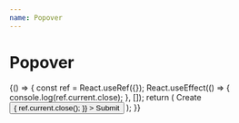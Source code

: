 ```yaml
---
name: Popover
---
```



# Popover

<Playground>
  {() => {
    const ref = React.useRef({});
    React.useEffect(() => {
      console.log(ref.current.close);
    }, []);
    return (
      <Popover ref={ref}>
        <Popover.Trigger variant="primary">Create</Popover.Trigger>
        <Popover.Content css={{ width: '300px' }} offset={12} placement="bottom-end">
          <Flex gap="$4">
            <TextField label="Full name" placeholder="Ahsoka Tano" />
            <Button
              css={{ alignSelf: 'flex-end' }}
              onClick={() => {
                ref.current.close();
              }}
            >
              Submit
            </Button>
          </Flex>
        </Popover.Content>
      </Popover>
    );
  }}
</Playground>
